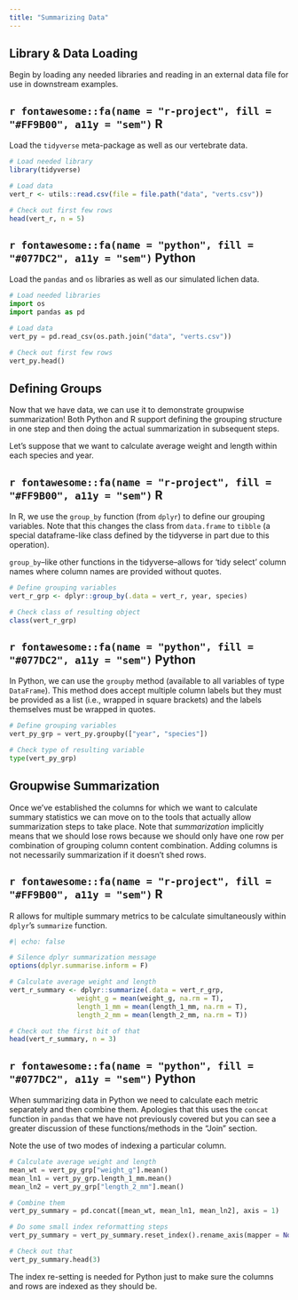 ```yaml
---
title: "Summarizing Data"
---
```


## Library & Data Loading

Begin by loading any needed libraries and reading in an external data file for use in downstream examples.

:::panel-tabset
## `r fontawesome::fa(name = "r-project", fill = "#FF9B00", a11y = "sem")` R

Load the `tidyverse` meta-package as well as our vertebrate data.

```r
# Load needed library
library(tidyverse)

# Load data
vert_r <- utils::read.csv(file = file.path("data", "verts.csv"))

# Check out first few rows
head(vert_r, n = 5)
```

## `r fontawesome::fa(name = "python", fill = "#077DC2", a11y = "sem")` Python

Load the `pandas` and `os` libraries as well as our simulated lichen data.

```python
# Load needed libraries
import os
import pandas as pd

# Load data
vert_py = pd.read_csv(os.path.join("data", "verts.csv"))

# Check out first few rows
vert_py.head()
```
:::

## Defining Groups

Now that we have data, we can use it to demonstrate groupwise summarization! Both Python and R support defining the grouping structure in one step and then doing the actual summarization in subsequent steps.

Let's suppose that we want to calculate average weight and length within each species and year.

:::panel-tabset
## `r fontawesome::fa(name = "r-project", fill = "#FF9B00", a11y = "sem")` R

In R, we use the `group_by` function (from `dplyr`) to define our grouping variables. Note that this changes the class from `data.frame` to `tibble` (a special dataframe-like class defined by the tidyverse in part due to this operation).

`group_by`--like other functions in the tidyverse--allows for 'tidy select' column names where column names are provided without quotes.

```r
# Define grouping variables
vert_r_grp <- dplyr::group_by(.data = vert_r, year, species)

# Check class of resulting object
class(vert_r_grp)
```

## `r fontawesome::fa(name = "python", fill = "#077DC2", a11y = "sem")` Python

In Python, we can use the `groupby` method (available to all variables of type `DataFrame`). This method does accept multiple column labels but they must be provided as a list (i.e., wrapped in square brackets) and the labels themselves must be wrapped in quotes.

```python
# Define grouping variables
vert_py_grp = vert_py.groupby(["year", "species"])

# Check type of resulting variable
type(vert_py_grp)
```
:::

## Groupwise Summarization

Once we've established the columns for which we want to calculate summary statistics we can move on to the tools that actually allow summarization steps to take place. Note that _summarization_ implicitly means that we should lose rows because we should only have one row per combination of grouping column content combination. Adding columns is not necessarily summarization if it doesn't shed rows.

:::panel-tabset
## `r fontawesome::fa(name = "r-project", fill = "#FF9B00", a11y = "sem")` R

R allows for multiple summary metrics to be calculate simultaneously within `dplyr`'s `summarize` function.

```r
#| echo: false

# Silence dplyr summarization message
options(dplyr.summarise.inform = F)
```

```r
# Calculate average weight and length
vert_r_summary <- dplyr::summarize(.data = vert_r_grp,
                 weight_g = mean(weight_g, na.rm = T),
                 length_1_mm = mean(length_1_mm, na.rm = T),
                 length_2_mm = mean(length_2_mm, na.rm = T))

# Check out the first bit of that
head(vert_r_summary, n = 3)
```

## `r fontawesome::fa(name = "python", fill = "#077DC2", a11y = "sem")` Python

When summarizing data in Python we need to calculate each metric separately and then combine them. Apologies that this uses the `concat` function in `pandas` that we have not previously covered but you can see a greater discussion of these functions/methods in the "Join" section.

Note the use of two modes of indexing a particular column.

```python
# Calculate average weight and length
mean_wt = vert_py_grp["weight_g"].mean()
mean_ln1 = vert_py_grp.length_1_mm.mean()
mean_ln2 = vert_py_grp["length_2_mm"].mean()

# Combine them
vert_py_summary = pd.concat([mean_wt, mean_ln1, mean_ln2], axis = 1)

# Do some small index reformatting steps
vert_py_summary = vert_py_summary.reset_index().rename_axis(mapper = None, axis = 1)

# Check out that
vert_py_summary.head(3)
```
The index re-setting is needed for Python just to make sure the columns and rows are indexed as they should be.
:::
